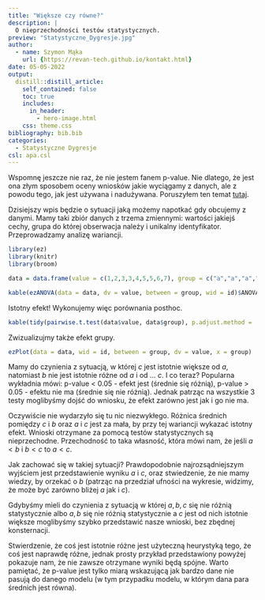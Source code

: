 ```yaml
---
title: "Większe czy równe?"
description: |
  O nieprzechodności testów statystycznych.
preview: "Statystyczne_Dygresje.jpg"
author:
  - name: Szymon Mąka
    url: {https://revan-tech.github.io/kontakt.html}
date: 05-05-2022
output:
  distill::distill_article:
    self_contained: false
    toc: true
    includes:
      in_header:
        - hero-image.html
    css: theme.css  
bibliography: bib.bib
categories: 
  - Statystyczne Dygresje
csl: apa.csl
---
```


Wspomnę jeszcze nie raz, że nie jestem fanem p-value. Nie dlatego, że jest ona złym sposobem oceny wniosków jakie wyciągamy z danych, ale z powodu tego, jak jest używana i nadużywana. Poruszyłem ten temat <span style="color:blue">[tutaj](https://revan-tech.github.io/posts/2022-01-15-seria-jak-rozumie-nauk-metodologia-bada-i-statystyka/)</span>. 

Dzisiejszy wpis będzie o sytuacji jaką możemy napotkać gdy obcujemy z danymi.
Mamy taki zbiór danych z trzema zmiennymi: wartości jakiejś cechy, grupa do której obserwacja należy i unikalny identyfikator. Przeprowadzamy analizę wariancji.  

```r
library(ez)
library(knitr)
library(broom)

data = data.frame(value = c(1,2,3,3,4,5,5,6,7), group = c("a","a","a","b","b","b","c","c","c"), id = 1:9)

kable(ezANOVA(data = data, dv = value, between = group, wid = id)$ANOVA)

```
Istotny efekt! Wykonujemy więc porównania posthoc. 

```r
kable(tidy(pairwise.t.test(data$value, data$group), p.adjust.method = 'holm'))
```

Zwizualizujmy także efekt grupy.

```r
ezPlot(data = data, wid = id, between = group, dv = value, x = group)
```

Mamy do czynienia z sytuacją, w której $c$ jest istotnie większe od $a$, natomiast $b$ nie jest istotnie różne od $a$ i od ... $c$. I co teraz? Popularna wykładnia mówi: p-value < 0.05 - efekt jest (średnie się różnią), p-value > 0.05 - efektu nie ma (średnie się nie różnią). Jednak patrząc na wszystkie 3 testy moglibyśmy dojść do wniosku, że efekt zarówno jest jak i go nie ma. 

Oczywiście nie wydarzyło się tu nic niezwykłego. Różnica średnich pomiędzy $c$ i $b$ oraz $a$ i $c$ jest za mała, by przy tej wariancji wykazać istotny efekt. Wnioski otrzymane za pomocą testów statystycznych są nieprzechodne. Przechodność to taka własność, która mówi nam, że jeśli $a<b$ i $b<c$ to $a<c$.

Jak zachować się w takiej sytuacji? Prawdopodobnie najrozsądniejszym wyjściem jest przedstawienie wyniku $a$ i $c$, oraz stwiedzenie, że nie mamy wiedzy, by orzekać o $b$ (patrząc na przedział ufności na wykresie, widzimy, że może być zarówno bliżej $a$ jak i $c$).

Gdybyśmy mieli do czynienia z sytuacją w której $a,b,c$ się nie różnią statystycznie albo $a,b$ się nie różnią statystycznie a $c$ jest od nich istotnie większe moglibyśmy szybko przedstawić nasze wnioski, bez zbędnej konsternacji.  

Stwierdzenie, że coś jest istotnie różne jest użyteczną heurystyką tego, że coś jest naprawdę różne, jednak prosty przykład przedstawiony powyżej pokazuje nam, że nie zawsze otrzymane wyniki będą spójne. Warto pamiętać, że p-value jest tylko miarą wskazującą jak bardzo dane nie pasują do danego modelu (w tym przypadku modelu, w którym dana para średnich jest równa). 

